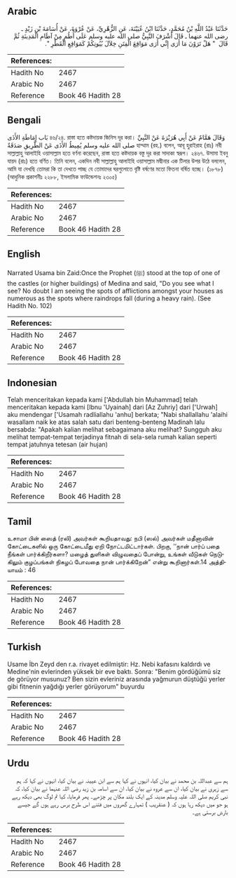 ## Arabic


<div dir="rtl" lang="ar" style={{fontSize:'larger',backgroundColor:'#f8f9fa',padding:20}}>
حَدَّثَنَا عَبْدُ اللَّهِ بْنُ مُحَمَّدٍ، حَدَّثَنَا ابْنُ عُيَيْنَةَ، عَنِ الزُّهْرِيِّ، عَنْ عُرْوَةَ، عَنْ أُسَامَةَ بْنِ زَيْدٍ ـ رضى الله عنهما ـ قَالَ أَشْرَفَ النَّبِيُّ صلى الله عليه وسلم عَلَى أُطُمٍ مِنْ آطَامِ الْمَدِينَةِ ثُمَّ قَالَ ‏ "‏ هَلْ تَرَوْنَ مَا أَرَى إِنِّي أَرَى مَوَاقِعَ الْفِتَنِ خِلاَلَ بُيُوتِكُمْ كَمَوَاقِعِ الْقَطْرِ ‏"‏‏.‏
</div>
<div style={{backgroundColor:'#f8f9fa',padding:20, marginBottom: 10}}><table> <thead> <tr> <th>References:</th> <th></th> </tr> </thead> <tbody><tr><td>Hadith No</td><td>2467</td></tr><tr><td>Arabic No</td><td>2467</td></tr><tr><td>Reference</td><td>Book 46 Hadith 28</td></tr></tbody></table></div>

## Bengali


<div dir="ltr" lang="bn" style={{fontSize:'larger',backgroundColor:'#f8f9fa',padding:20}}>
بَاب إِمَاطَةِ الأَذَى ৪৬/২৪. রাস্তা হতে কষ্টদায়ক জিনিস দূর করা। وَقَالَ هَمَّامٌ عَنْ أَبِي هُرَيْرَةَ عَنْ النَّبِيِّ صلى الله عليه وسلم يُمِيطُ الأَذَى عَنْ الطَّرِيقِ صَدَقَةٌ হাম্মাম (রহ.) বলেন, আবূ হুরাইরাহ (রাঃ) নবী সাল্লাল্লাহু আলাইহি ওয়াসাল্লাম হতে বর্ণনা করেছেন, রাস্তা হতে কষ্টদায়ক বস্তু দূর করা সাদাকা স্বরূপ। ২৪৬৭. উসামা ইবনু যায়দ (রাঃ) হতে বর্ণিত। তিনি বলেন, একদিন নবী সাল্লাল্লাহু আলাইহি ওয়াসাল্লাম মদ্বীনার এক টিলার উপর উঠে বললেন, আমি যা দেখছি তোমরা কি তা দেখতে পাচ্ছ যে তোমাদের ঘরগুলোতে বৃষ্টি বর্ষণের মতো ফিতনা বর্ষিত হচ্ছে। (১৮৭৮) (আধুনিক প্রকাশনীঃ ২২৮৮, ইসলামিক ফাউন্ডেশনঃ ২৩০৫)
</div>
<div style={{backgroundColor:'#f8f9fa',padding:20, marginBottom: 10}}><table> <thead> <tr> <th>References:</th> <th></th> </tr> </thead> <tbody><tr><td>Hadith No</td><td>2467</td></tr><tr><td>Arabic No</td><td>2467</td></tr><tr><td>Reference</td><td>Book 46 Hadith 28</td></tr></tbody></table></div>

## English


<div dir="ltr" lang="en" style={{fontSize:'larger',backgroundColor:'#f8f9fa',padding:20}}>
Narrated Usama bin Zaid:Once the Prophet (ﷺ) stood at the top of one of the castles (or higher buildings) of Medina and said, "Do you see what I see? No doubt I am seeing the spots of afflictions amongst your houses as numerous as the spots where raindrops fall (during a heavy rain). (See Hadith No. 102)
</div>
<div style={{backgroundColor:'#f8f9fa',padding:20, marginBottom: 10}}><table> <thead> <tr> <th>References:</th> <th></th> </tr> </thead> <tbody><tr><td>Hadith No</td><td>2467</td></tr><tr><td>Arabic No</td><td>2467</td></tr><tr><td>Reference</td><td>Book 46 Hadith 28</td></tr></tbody></table></div>

## Indonesian


<div dir="ltr" lang="id" style={{fontSize:'larger',backgroundColor:'#f8f9fa',padding:20}}>
Telah menceritakan kepada kami ['Abdullah bin Muhammad] telah menceritakan kepada kami [Ibnu 'Uyainah] dari [Az Zuhriy] dari ['Urwah] aku mendengar ['Usamah radliallahu 'anhu] berkata; "Nabi shallallahu 'alaihi wasallam naik ke atas salah satu dari benteng-benteng Madinah lalu bersabda: "Apakah kalian melihat sebagaimana aku melihat? Sungguh aku melihat tempat-tempat terjadinya fitnah di sela-sela rumah kalian seperti tempat jatuhnya tetesan (air hujan)
</div>
<div style={{backgroundColor:'#f8f9fa',padding:20, marginBottom: 10}}><table> <thead> <tr> <th>References:</th> <th></th> </tr> </thead> <tbody><tr><td>Hadith No</td><td>2467</td></tr><tr><td>Arabic No</td><td>2467</td></tr><tr><td>Reference</td><td>Book 46 Hadith 28</td></tr></tbody></table></div>

## Tamil


<div dir="ltr" lang="ta" style={{fontSize:'larger',backgroundColor:'#f8f9fa',padding:20}}>
உசாமா பின் ஸைத் (ரலி) அவர்கள் கூறியதாவது: நபி (ஸல்) அவர்கள் மதீனாவின் கோட்டைகளில் ஒரு கோட்டைமீது ஏறி நோட்டமிட்டார்கள். பிறகு, ‘‘நான் பார்ப் பதை நீங்கள் பார்க்கிறீர்களா? மழைத் துளிகள் விழுவதைப் போன்று, உங்கள் வீடுகள் நெடுகிலும் குழப்பங்கள் நிகழப் போவதை நான் பார்க்கிறேன்” என்று கூறினார்கள்.14 அத்தியாயம் : 46
</div>
<div style={{backgroundColor:'#f8f9fa',padding:20, marginBottom: 10}}><table> <thead> <tr> <th>References:</th> <th></th> </tr> </thead> <tbody><tr><td>Hadith No</td><td>2467</td></tr><tr><td>Arabic No</td><td>2467</td></tr><tr><td>Reference</td><td>Book 46 Hadith 28</td></tr></tbody></table></div>

## Turkish


<div dir="ltr" lang="tr" style={{fontSize:'larger',backgroundColor:'#f8f9fa',padding:20}}>
Usame İbn Zeyd den r.a. rivayet edilmiştir: Hz. Nebi kafasını kaldırdı ve Medine'nin evlerinden yüksek bir eve baktı. Sonra: "Benim gördüğümü siz de görüyor musunuz? Ben sizin evleriniz arasında yağmurun düştüğü yerler gibi fitnenin yağdığı yerler görüyorum" buyurdu
</div>
<div style={{backgroundColor:'#f8f9fa',padding:20, marginBottom: 10}}><table> <thead> <tr> <th>References:</th> <th></th> </tr> </thead> <tbody><tr><td>Hadith No</td><td>2467</td></tr><tr><td>Arabic No</td><td>2467</td></tr><tr><td>Reference</td><td>Book 46 Hadith 28</td></tr></tbody></table></div>

## Urdu


<div dir="rtl" lang="ur" style={{fontSize:'larger',backgroundColor:'#f8f9fa',padding:20}}>
ہم سے عبداللہ بن محمد نے بیان کیا، انہوں نے کہا ہم سے ابن عیینہ نے بیان کیا، انہوں نے کہا کہ ہم سے زہری نے بیان کیا، ان سے عروہ نے بیان کیا، ان سے اسامہ بن زید رضی اللہ عنہما نے بیان کیا، کہ نبی کریم صلی اللہ علیہ وسلم مدینہ کے ایک بلند مکان پر چڑھے۔ پھر فرمایا، کیا تم لوگ بھی دیکھ رہے ہو جو میں دیکھ رہا ہوں کہ ( عنقریب ) تمہارے گھروں میں فتنے اس طرح برس رہے ہوں گے جیسے بارش برستی ہے۔
</div>
<div style={{backgroundColor:'#f8f9fa',padding:20, marginBottom: 10}}><table> <thead> <tr> <th>References:</th> <th></th> </tr> </thead> <tbody><tr><td>Hadith No</td><td>2467</td></tr><tr><td>Arabic No</td><td>2467</td></tr><tr><td>Reference</td><td>Book 46 Hadith 28</td></tr></tbody></table></div>